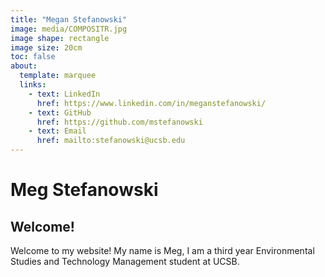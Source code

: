 ```yaml
---
title: "Megan Stefanowski"
image: media/COMPOSITR.jpg
image shape: rectangle
image size: 20cm
toc: false
about: 
  template: marquee
  links:
    - text: LinkedIn
      href: https://www.linkedin.com/in/meganstefanowski/
    - text: GitHub
      href: https://github.com/mstefanowski
    - text: Email
      href: mailto:stefanowski@ucsb.edu
---
```



# Meg Stefanowski 

## Welcome!

Welcome to my website! My name is Meg, I am a third year Environmental Studies and Technology Management student at UCSB.
